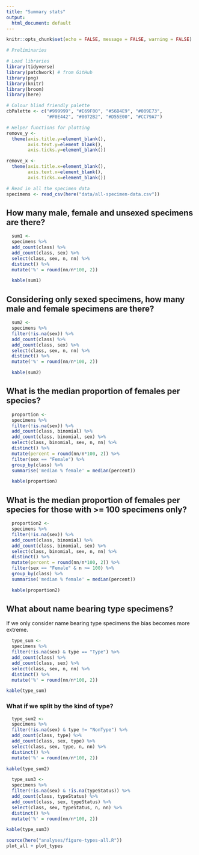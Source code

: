 ```yaml
---
title: "Summary stats"
output:
  html_document: default
---
```


```r
knitr::opts_chunk$set(echo = FALSE, message = FALSE, warning = FALSE)
```

```r
# Preliminaries

# Load libraries
library(tidyverse)
library(patchwork) # from GitHub
library(png)
library(knitr)
library(broom)
library(here)

# Colour blind friendly palette
cbPalette <- c("#999999", "#E69F00", "#56B4E9", "#009E73", 
               "#F0E442", "#0072B2", "#D55E00", "#CC79A7")

# Helper functions for plotting
remove_y <- 
  theme(axis.title.y=element_blank(),
        axis.text.y=element_blank(),
        axis.ticks.y=element_blank())

remove_x <-   
  theme(axis.title.x=element_blank(),
        axis.text.x=element_blank(),
        axis.ticks.x=element_blank())
```

```r
# Read in all the specimen data
specimens <- read_csv(here("data/all-specimen-data.csv")) 
```

## How many male, female and unsexed specimens are there?

```r
  sum1 <-
  specimens %>%
  add_count(class) %>%
  add_count(class, sex) %>%
  select(class, sex, n, nn) %>%
  distinct() %>%
  mutate('%' = round(nn/n*100, 2))

  kable(sum1)
```

## Considering only sexed specimens, how many male and female specimens are there?

```r
  sum2 <-
  specimens %>%
  filter(!is.na(sex)) %>%
  add_count(class) %>%
  add_count(class, sex) %>%
  select(class, sex, n, nn) %>%
  distinct() %>%
  mutate('%' = round(nn/n*100, 2))

  kable(sum2)
```

## What is the median proportion of females per species?

```r
  proportion <-
  specimens %>%
  filter(!is.na(sex)) %>%
  add_count(class, binomial) %>%
  add_count(class, binomial, sex) %>%
  select(class, binomial, sex, n, nn) %>%
  distinct() %>%
  mutate(percent = round(nn/n*100, 2)) %>%
  filter(sex == "Female") %>%
  group_by(class) %>%
  summarise('median % female' = median(percent))

  kable(proportion)
```

## What is the median proportion of females per species for those with >= 100 specimens only?

```r
  proportion2 <-
  specimens %>%
  filter(!is.na(sex)) %>%
  add_count(class, binomial) %>%
  add_count(class, binomial, sex) %>%
  select(class, binomial, sex, n, nn) %>%
  distinct() %>%
  mutate(percent = round(nn/n*100, 2)) %>%
  filter(sex == "Female" & n >= 100) %>%
  group_by(class) %>%
  summarise('median % female' = median(percent))

  kable(proportion2)
```

## What about name bearing type specimens?
If we only consider name bearing type specimens the bias becomes more extreme. 

```r
  type_sum <-
  specimens %>%
  filter(!is.na(sex) & type == "Type") %>%
  add_count(class) %>%
  add_count(class, sex) %>%
  select(class, sex, n, nn) %>%
  distinct() %>%
  mutate('%' = round(nn/n*100, 2))

kable(type_sum)
```

### What if we split by the kind of type?

```r
  type_sum2 <-
  specimens %>%
  filter(!is.na(sex) & type != "NonType") %>%
  add_count(class, type) %>%
  add_count(class, sex, type) %>%
  select(class, sex, type, n, nn) %>%
  distinct() %>%
  mutate('%' = round(nn/n*100, 2))

kable(type_sum2)
```


```r
  type_sum3 <-
  specimens %>%
  filter(!is.na(sex) & !is.na(typeStatus)) %>%
  add_count(class, typeStatus) %>%
  add_count(class, sex, typeStatus) %>%
  select(class, sex, typeStatus, n, nn) %>%
  distinct() %>%
  mutate('%' = round(nn/n*100, 2))

kable(type_sum3)
```

```r
source(here("analyses/figure-types-all.R"))
plot_all + plot_types
```